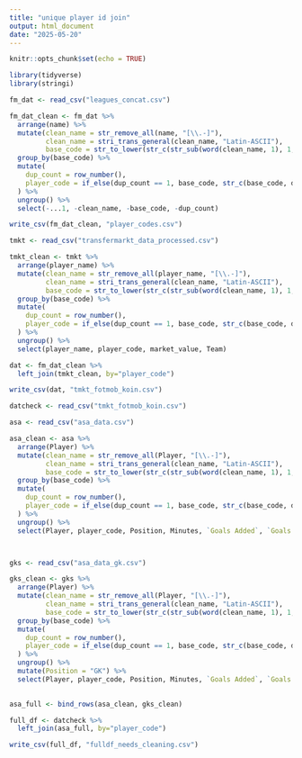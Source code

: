---
title: "unique player id join"
output: html_document
date: "2025-05-20"
---

```{r setup, include=FALSE}
knitr::opts_chunk$set(echo = TRUE)
```

```{r}
library(tidyverse)
library(stringi)
```

```{r}
fm_dat <- read_csv("leagues_concat.csv")
```

```{r}
fm_dat_clean <- fm_dat %>%
  arrange(name) %>%
  mutate(clean_name = str_remove_all(name, "[\\.-]"),
         clean_name = stri_trans_general(clean_name, "Latin-ASCII"),
         base_code = str_to_lower(str_c(str_sub(word(clean_name, 1), 1, 1), word(clean_name, -1)))) %>%
  group_by(base_code) %>%
  mutate(
    dup_count = row_number(),
    player_code = if_else(dup_count == 1, base_code, str_c(base_code, dup_count - 1))
  ) %>%
  ungroup() %>%
  select(-...1, -clean_name, -base_code, -dup_count)
```

```{r}
write_csv(fm_dat_clean, "player_codes.csv")
```

```{r}
tmkt <- read_csv("transfermarkt_data_processed.csv")
```

```{r}
tmkt_clean <- tmkt %>%
  arrange(player_name) %>%
  mutate(clean_name = str_remove_all(player_name, "[\\.-]"),
         clean_name = stri_trans_general(clean_name, "Latin-ASCII"),
         base_code = str_to_lower(str_c(str_sub(word(clean_name, 1), 1, 1), word(clean_name, -1)))) %>%
  group_by(base_code) %>%
  mutate(
    dup_count = row_number(),
    player_code = if_else(dup_count == 1, base_code, str_c(base_code, dup_count - 1))
  ) %>%
  ungroup() %>%
  select(player_name, player_code, market_value, Team)
```

```{r}
dat <- fm_dat_clean %>%
  left_join(tmkt_clean, by="player_code")
```

```{r}
write_csv(dat, "tmkt_fotmob_koin.csv")
```

```{r}
datcheck <- read_csv("tmkt_fotmob_koin.csv")
```

```{r}
asa <- read_csv("asa_data.csv")
```

```{r}
asa_clean <- asa %>%
  arrange(Player) %>%
  mutate(clean_name = str_remove_all(Player, "[\\.-]"),
         clean_name = stri_trans_general(clean_name, "Latin-ASCII"),
         base_code = str_to_lower(str_c(str_sub(word(clean_name, 1), 1, 1), word(clean_name, -1)))) %>%
  group_by(base_code) %>%
  mutate(
    dup_count = row_number(),
    player_code = if_else(dup_count == 1, base_code, str_c(base_code, dup_count - 1))
  ) %>%
  ungroup() %>%
  select(Player, player_code, Position, Minutes, `Goals Added`, `Goals Added p90`)



```

```{r}

```

```{r}
gks <- read_csv("asa_data_gk.csv")
```

```{r}
gks_clean <- gks %>%
  arrange(Player) %>%
  mutate(clean_name = str_remove_all(Player, "[\\.-]"),
         clean_name = stri_trans_general(clean_name, "Latin-ASCII"),
         base_code = str_to_lower(str_c(str_sub(word(clean_name, 1), 1, 1), word(clean_name, -1)))) %>%
  group_by(base_code) %>%
  mutate(
    dup_count = row_number(),
    player_code = if_else(dup_count == 1, base_code, str_c(base_code, dup_count - 1))
  ) %>%
  ungroup() %>%
  mutate(Position = "GK") %>%
  select(Player, player_code, Position, Minutes, `Goals Added`, `Goals Added p90`)
  
```

```{r}
asa_full <- bind_rows(asa_clean, gks_clean)
```

```{r}
full_df <- datcheck %>%
  left_join(asa_full, by="player_code")

write_csv(full_df, "fulldf_needs_cleaning.csv")
```

